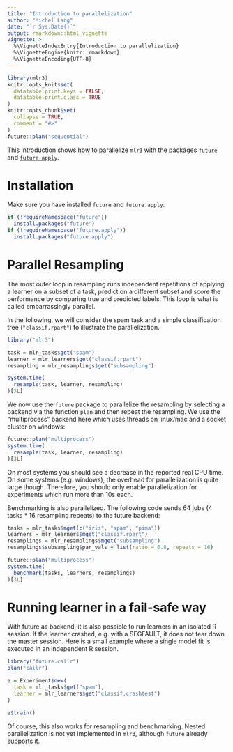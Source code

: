 ```yaml
---
title: "Introduction to parallelization"
author: "Michel Lang"
date: "`r Sys.Date()`"
output: rmarkdown::html_vignette
vignette: >
  %\VignetteIndexEntry{Introduction to parallelization}
  %\VignetteEngine{knitr::rmarkdown}
  %\VignetteEncoding{UTF-8}
---
```


```r
library(mlr3)
knitr::opts_knit$set(
  datatable.print.keys = FALSE,
  datatable.print.class = TRUE
)
knitr::opts_chunk$set(
  collapse = TRUE,
  comment = "#>"
)
future::plan("sequential")
```

This introduction shows how to parallelize `mlr3` with the packages [`future`](https://cran.r-project.org/package=future) and [`future.apply`](https://cran.r-project.org/package=future.apply).

# Installation

Make sure you have installed `future` and `future.apply`:

```r
if (!requireNamespace("future"))
  install.packages("future")
if (!requireNamespace("future.apply"))
  install.packages("future.apply")
```

# Parallel Resampling

The most outer loop in resampling runs independent repetitions of applying a learner on a subset of a task, predict on a different subset and score the performance by comparing true and predicted labels.
This loop is what is called embarrassingly parallel.

In the following, we will consider the spam task and a simple classification tree (`"classif.rpart"`) to illustrate the parallelization.

```r
library("mlr3")

task = mlr_tasks$get("spam")
learner = mlr_learners$get("classif.rpart")
resampling = mlr_resamplings$get("subsampling")

system.time(
  resample(task, learner, resampling)
)[3L]
```

We now use the `future` package to parallelize the resampling by selecting a backend via the function `plan` and then repeat the resampling.
We use the "multiprocess" backend here which uses threads on linux/mac and a socket cluster on windows:

```r
future::plan("multiprocess")
system.time(
  resample(task, learner, resampling)
)[3L]
```

On most systems you should see a decrease in the reported real CPU time.
On some systems (e.g. windows), the overhead for parallelization is quite large though.
Therefore, you should only enable parallelization for experiments which run more than 10s each.

Benchmarking is also parallelized. The following code sends 64 jobs (4 tasks * 16 resampling repeats) to the future backend:

```r
tasks = mlr_tasks$mget(c("iris", "spam", "pima"))
learners = mlr_learners$mget("classif.rpart")
resamplings = mlr_resamplings$mget("subsampling")
resamplings$subsampling$par_vals = list(ratio = 0.8, repeats = 16)

future::plan("multiprocess")
system.time(
  benchmark(tasks, learners, resamplings)
)[3L]
```

# Running learner in a fail-safe way

With future as backend, it is also possible to run learners in an isolated R session.
If the learner crashed, e.g. with a SEGFAULT, it does not tear down the master session.
Here is a small example where a single model fit is executed in an independent R session.

```r
library("future.callr")
plan("callr")

e = Experiment$new(
  task = mlr_tasks$get("spam"),
  learner = mlr_learners$get("classif.crashtest")
)

e$train()
```

Of course, this also works for resampling and benchmarking.
Nested parallelization is not yet implemented in `mlr3`, although `future` already supports it.
